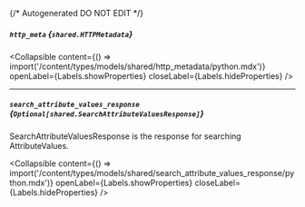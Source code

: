 {/* Autogenerated DO NOT EDIT  */}

##### `http_meta` *{`shared.HTTPMetadata`}*

<Collapsible content={() => import('/content/types/models/shared/http_metadata/python.mdx')} openLabel={Labels.showProperties} closeLabel={Labels.hideProperties} />


---
##### `search_attribute_values_response` *{`Optional[shared.SearchAttributeValuesResponse]`}*
SearchAttributeValuesResponse is the response for searching AttributeValues.

<Collapsible content={() => import('/content/types/models/shared/search_attribute_values_response/python.mdx')} openLabel={Labels.showProperties} closeLabel={Labels.hideProperties} />



